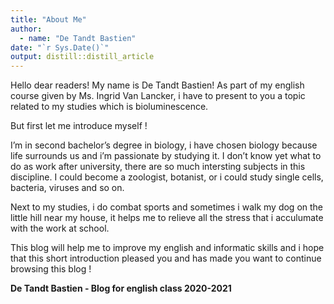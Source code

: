 ```yaml
---
title: "About Me"
author:
  - name: "De Tandt Bastien"
date: "`r Sys.Date()`"
output: distill::distill_article
---
```


Hello dear readers! My name is De Tandt Bastien! As part of my english course given by Ms. Ingrid Van Lancker, i have to present to you a topic related to my studies which is bioluminescence.

But first let me introduce myself ! 

I'm in second bachelor's degree in biology, i have chosen biology because life surrounds us and i'm passionate by studying it. I don't know yet what to do as work after university, there are so much intersting subjects in this discipline. I could become a zoologist, botanist, or i could study single cells, bacteria, viruses and so on.

Next to my studies, i do combat sports and sometimes i walk my dog on the little hill near my house, it helps me to relieve all the stress that i acculumate with the work at school.

This blog will help me to improve my english and informatic skills and i hope that this short introduction pleased you and has made you want to continue browsing this blog !

**De Tandt Bastien - Blog for english class 2020-2021**


